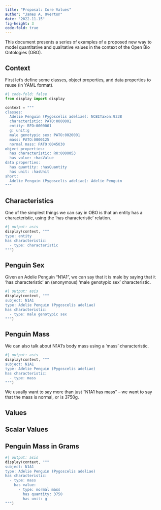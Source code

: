 ```yaml
---
title: "Proposal: Core Values"
author: "James A. Overton"
date: "2022-11-15"
fig-height: 3
code-fold: true
---
```


This document presents a series of examples
of a proposed new way to model quantitative and qualitative values
in the context of the Open Bio Ontologies (OBO).

## Context

First let's define some classes, object properties,
and data properties to reuse (in YAML format).

```python
#| code-fold: false
from display import display

context = """
classes:
  Adelie Penguin (Pygoscelis adeliae): NCBITaxon:9238
  characteristic: PATO:0000001
  entity: BFO:0000001
  g: unit:g
  male genotypic sex: PATO:0020001
  mass: PATO:0000125
  normal mass: PATO:0045030
object properties:
  has characteristic: RO:0000053
  has value: :hasValue
data properties:
  has quantity: :hasQuantity
  has unit: :hasUnit
short:
  Adelie Penguin (Pygoscelis adeliae): Adelie Penguin
"""
```

## Characteristics

One of the simplest things we can say in OBO
is that an entity has a characteristic,
using the 'has characteristic' relation.

```python
#| output: asis
display(context, """
type: entity
has characteristic:
  - type: characteristic
""")
```

## Penguin Sex

Given an Adelie Penguin "N1A1",
we can say that it is male
by saying that it 'has characteristic'
an (anonymous) 'male genotypic sex' characteristic.

```python
#| output: asis
display(context, """
subject: N1A1
type: Adelie Penguin (Pygoscelis adeliae)
has characteristic:
  - type: male genotypic sex
""")
```

## Penguin Mass

We can also talk about N1A1's body mass
using a 'mass' characteristic.

```python
#| output: asis
display(context, """
subject: N1A1
type: Adelie Penguin (Pygoscelis adeliae)
has characteristic:
  - type: mass
""")
```

We usually want to say more than just "N1A1 has mass" --
we want to say that the mass is normal,
or is 3750g.

## Values

## Scalar Values



## Penguin Mass in Grams



  
```python
#| output: asis
display(context, """
subject: N1A1
type: Adelie Penguin (Pygoscelis adeliae)
has characteristic:
  - type: mass
    has value:
      - type: normal mass
        has quantity: 3750
        has unit: g
""")
```





